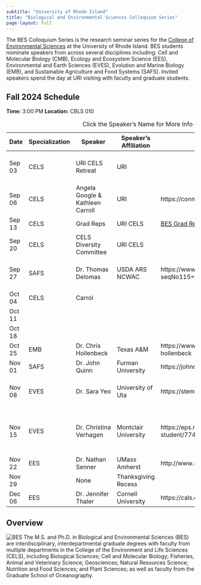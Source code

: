 ```yaml
---
subtitle: "University of Rhode Island"
title: "Biological and Environmental Sciences Colloquium Series"
page-layout: full
---
```


The BES Colloquium Series is the research seminar series for the [College of Environmental Sciences](https://web.uri.edu/cels/) at the University of Rhode Island.  BES students nominate speakers from across several disciplines including: Cell and Molecular Biology (CMB), Ecology and Ecosystem Science (EES), Environmental and Earth Sciences (EVES), Evolution and Marine Biology (EMB), and Sustainable Agriculture and Food Systems (SAFS).  Invited speakers spend the day at URI visiting with faculty and graduate students.

## Fall 2024 Schedule

**Time:** 3:00 PM
**Location:** CBLS 010

| Date  | Specialization | Speaker                  | Speaker's Affiliation      | Speaker's Website                        | Talk Title                   | Host |
|-------|----------------|--------------------------|----------------------------|------------------------------------------|------------------------------|------|
| Sep 03| CELS           | URI CELS Retreat         | URI                        |                                          | URI CELS Annual Grad Program Retreat |     |
| Sep 06| CELS           | Angela Google & Kathleen Carroll | URI                | https://connectivityandconservation.com/ | Preparing for Graduate School |      |
| Sep 13| CELS           | Grad Reps                | URI CELS                   | [BES Grad Reps](https://web.uri.edu/cels/academics/bes/) | Introductions|      |
| Sep 20| CELS           | CELS Diversity Committee | URI CELS                   |                                          |                              |      |
| Sep 27| SAFS           | Dr. Thomas Delomas       | USDA ARS NCWAC             | https://www.ars.usda.gov/research/publications/publication/?seqNo115=396340 |  Breeding a better oyster in the genomic era | Marta Gomez-Chiarri |
| Oct 04| CELS           | Carrol                   |                            |                                          |  Career Panel                |      |
| Oct 11|                |                          |                            |                                          |                              |      |
| Oct 18|                |                          |                            |                                          |                              |      |
| Oct 25| EMB            | Dr. Chris Hollenbeck     | Texas A&M                  | https://www.marinegenomicslab.tamucc.edu/christopher-hollenbeck |       | Jacob Green |
| Nov 01| SAFS           | Dr. John Quinn           | Furman University          | https://johnquinniv.wixsite.com/johnquinniv |                           | Calla Pederson  |
| Nov 08| EVES           | Dr. Sara Yeo             | University of Uta          | https://stemap.org/                      |  The Science of (Funny) Science Communication    | Amirali Momeni |
| Nov 15| EVES           | Dr. Christina Verhagen   | Montclair University       | https://eps.rutgers.edu/people/graduate-students/graduate-student/774-christina-verhagen     | Exploring Unique Hydrothermal Environments for Tracers of Ancient Life | Roger Hart |
| Nov 22| EES            | Dr. Nathan Senner        | UMass Amherst              | http://www.sennerlab.com/                |                              |      |
| Nov 29|                |      None                |     Thanksgiving Recess    |                                          |        Classes do not meet   |      |
| Dec 06| EES            | Dr. Jennifer Thaler      | Cornell University         | https://cals.cornell.edu/jennifer-s-thaler |                              | Katie Overstrum |


: Click the Speaker's Name for More Info {.striped .hover tbl-colwidths="[10,10,15,10,40,15]"}


## Overview
![BES](https://raw.githubusercontent.com/MarineEvoEcoLab/BES-Colloquium/main/content/IMG/BES_Logo.png)
The M.S. and Ph.D. in Biological and Environmental Sciences (BES) are interdisciplinary, interdepartmental graduate degrees with faculty from multiple departments in the College of the Environment and Life Sciences (CELS), including Biological Sciences; Cell and Molecular Biology; Fisheries, Animal and Veterinary Science; Geosciences; Natural Resources Science; Nutrition and Food Sciences; and Plant Sciences; as well as faculty from the Graduate School of Oceanography.


